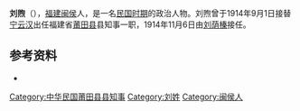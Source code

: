 '''刘煦'''（{{bd|?||?|}}），[[福建|福建]][[闽侯|闽侯]]人，是一名[[中華民國大陸時期|民国时期]]的政治人物。刘煦曾于1914年9月1日接替[[宁云汉|宁云汉]]出任福建省[[莆田县|莆田县]]县知事一职，1914年11月6日由[[刘荫榛|刘荫榛]]接任。

==参考资料==
* {{cite book|author=编纂委员会  |title=《莆田县志》 |year=1994年 |publisher=莆田县地方志编纂委员会 |location=福建 |isbn=7101013325}}

{{start box}}
{{succession box|[[宁云汉|宁云汉]]|[[刘荫榛|刘荫榛]]|[[莆田县|莆田县]]县知事|1914.9.1～1914.11.6}}
{{end box}}

{{中华民国大陆时期人物小作品}}

[[Category:中华民国莆田县县知事|Category:中华民国莆田县县知事]]
[[Category:刘姓|Category:刘姓]]
[[Category:闽侯人|Category:闽侯人]]